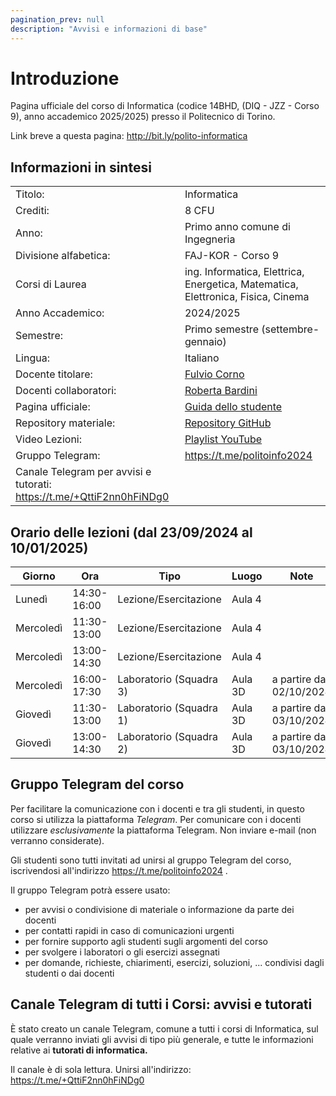 ```yaml
---
pagination_prev: null
description: "Avvisi e informazioni di base"
---
```


# Introduzione

Pagina ufficiale del corso di Informatica (codice 14BHD, (DIQ - JZZ - Corso 9), anno accademico 2025/2025) presso il Politecnico di Torino.

Link breve a questa pagina: http://bit.ly/polito-informatica

## Informazioni in sintesi

|                        |                                                                                                                                          |
|:-----------------------|------------------------------------------------------------------------------------------------------------------------------------------|
| Titolo:                | Informatica                                                                                                                              |
| Crediti:               | 8 CFU                                                                                                                                    |
| Anno:                  | Primo anno comune di Ingegneria                                                                                                          |
| Divisione alfabetica:  | FAJ-KOR - Corso 9                                                                                                                        |
| Corsi di Laurea        | ing. Informatica, Elettrica, Energetica, Matematica, Elettronica, Fisica, Cinema                                                         |
| Anno Accademico:       | 2024/2025                                                                                                                                |
| Semestre:              | Primo semestre (settembre-gennaio)                                                                                                       |
| Lingua:                | Italiano                                                                                                                                 |
| Docente titolare:      | [Fulvio Corno](https://www.polito.it/personale?p=fulvio.corno)                                                                           |
| Docenti collaboratori: | [Roberta Bardini](https://www.polito.it/personale?p=roberta.bardini)                                                                     |
| Pagina ufficiale: 	 | [Guida dello studente](https://didattica.polito.it/pls/portal30/gap.pkg_guide.viewGap?p_cod_ins=14BHDNX) |
| Repository materiale:  | [Repository GitHub](https://github.com/polito-informatica)                                                                               |
| Video Lezioni: 	     | [Playlist YouTube](https://www.youtube.com/playlist?list=PLqRTLlwsxDL9cZ3q_zrfqpuXvMMy10GFs)                                                  |
| Gruppo Telegram: 	     | https://t.me/politoinfo2024                                                                                                            |
| Canale Telegram per avvisi e tutorati: https://t.me/+QttiF2nn0hFiNDg0 |

## Orario delle lezioni (dal 23/09/2024 al 10/01/2025)

| Giorno    |Ora |Tipo |Luogo |Note |
|---------- |----|-----|------|----|
| Lunedì    |14:30-16:00 |Lezione/Esercitazione |Aula 4 | |
| Mercoledì |11:30-13:00 |Lezione/Esercitazione |Aula 4 | |
| Mercoledì |13:00-14:30 |Lezione/Esercitazione |Aula 4 | |
| Mercoledì |16:00-17:30 |Laboratorio (Squadra 3) |Aula 3D |a partire dal 02/10/2024 |
| Giovedì   |11:30-13:00 |Laboratorio (Squadra 1) |Aula 3D |a partire dal 03/10/2024 |
| Giovedì   |13:00-14:30 |Laboratorio (Squadra 2) |Aula 3D |a partire dal 03/10/2024 |

## Gruppo Telegram del corso

Per facilitare la comunicazione con i docenti e tra gli studenti, in questo corso si utilizza la piattaforma *Telegram*. 
Per comunicare con i docenti utilizzare *esclusivamente* la piattaforma Telegram. Non inviare e-mail (non verranno considerate).

Gli studenti sono tutti invitati ad unirsi al gruppo Telegram del corso, iscrivendosi all'indirizzo https://t.me/politoinfo2024 .


Il gruppo Telegram potrà essere usato:

- per avvisi o condivisione di materiale o informazione da parte dei docenti
- per contatti rapidi in caso di comunicazioni urgenti
- per fornire supporto agli studenti sugli argomenti del corso
- per svolgere i laboratori o gli esercizi assegnati
- per domande, richieste, chiarimenti, esercizi, soluzioni, ... condivisi dagli studenti o dai docenti

## Canale Telegram di tutti i Corsi: avvisi e tutorati

È stato creato un canale Telegram, comune a tutti i corsi di Informatica, sul quale verranno inviati gli avvisi di tipo più generale, e 
tutte le informazioni relative ai **tutorati di informatica.**

Il canale è di sola lettura. Unirsi all'indirizzo: https://t.me/+QttiF2nn0hFiNDg0